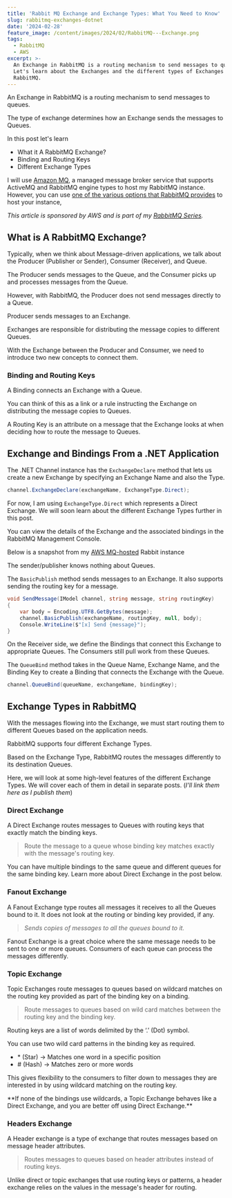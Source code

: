 ```yaml
---
title: 'Rabbit MQ Exchange and Exchange Types: What You Need to Know'
slug: rabbitmq-exchanges-dotnet
date: '2024-02-28'
feature_image: /content/images/2024/02/RabbitMQ---Exchange.png
tags:
  - RabbitMQ
  - AWS
excerpt: >-
  An Exchange in RabbitMQ is a routing mechanism to send messages to queues.
  Let's learn about the Exchanges and the different types of Exchanges in
  RabbitMQ.
---
```

An Exchange in RabbitMQ is a routing mechanism to send messages to queues.

The type of exchange determines how an Exchange sends the messages to Queues.

<EmbedCard src="https://www.youtube.com/embed/H9cMqZdAApQ?feature=oembed" title="DIRECT EXCHANGE TYPE  | RabbitMQ from DOTNET | Amazon MQ" />

In this post let's learn

-   What it A RabbitMQ Exchange?
-   Binding and Routing Keys
-   Different Exchange Types

I will use [Amazon MQ](https://aws.amazon.com/amazon-mq/?ref=rahulpnath.com), a managed message broker service that supports ActiveMQ and RabbitMQ engine types to host my RabbitMQ instance. However, you can use [one of the various options that RabbitMQ provides](https://www.rabbitmq.com/download.html?ref=rahulpnath.com) to host your instance,

_This article is sponsored by AWS and is part of my_ [_RabbitMQ Series_](/blog/tag/rabbitmq/)_._

## What is A RabbitMQ Exchange?

Typically, when we think about Message-driven applications, we talk about the Producer (Publisher or Sender), Consumer (Receiver), and Queue.

<ImageCard src="/content/images/2024/02/image-1.png" alt="Producer sending a message to Queue and consumer pulling messages from Queue." caption="Producer sending a message to Queue and consumer pulling messages from Queue." />

The Producer sends messages to the Queue, and the Consumer picks up and processes messages from the Queue.

However, with RabbitMQ, the Producer does not send messages directly to a Queue.

Producer sends messages to an Exchange.

<ImageCard src="/content/images/2024/02/image-2.png" alt="Producer sends messages to an Exchange. Exchange" caption="Producer sends messages to an Exchange. Exchange" />

Exchanges are responsible for distributing the message copies to different Queues.

With the Exchange between the Producer and Consumer, we need to introduce two new concepts to connect them.

### Binding and Routing Keys

A Binding connects an Exchange with a Queue.

You can think of this as a link or a rule instructing the Exchange on distributing the message copies to Queues.

<ImageCard src="/content/images/2024/02/image-3.png" alt="Producer sends messages to an Exchange. Based on the Exchange type the message properties, and the routing key, the Exchange uses the Binding information to route messages to different Queues." caption="Producer sends messages to an Exchange. Based on the Exchange type the message properties, and the routing key, the Exchange uses the Binding information to route messages to different Queues." />

A Routing Key is an attribute on a message that the Exchange looks at when deciding how to route the message to Queues.

<BookmarkCard href="/blog/amazon-mq-rabbitmq-dotnet/" title="Amazon MQ RabbitMQ: A Reliable Messaging Solution for Your .NET Projects" description="RabbitMQ is a powerful open-source message broker facilitating communication between systems or applications. Let’s learn how to get started using RabbitMQ on Amazon MQ from .NET application." icon="/content/images/size/w256h256/2022/10/logo-512x512.png" />

## Exchange and Bindings From a .NET Application

The .NET Channel instance has the `ExchangeDeclare` method that lets us create a new Exchange by specifying an Exchange Name and also the Type.

```csharp
channel.ExchangeDeclare(exchangeName, ExchangeType.Direct);
```

For now, I am using `ExchangeType.Direct` which represents a Direct Exchange. We will soon learn about the different Exchange Types further in this post.

You can view the details of the Exchange and the associated bindings in the RabbitMQ Management Console.

Below is a snapshot from my [AWS MQ-hosted](https://docs.aws.amazon.com/amazon-mq/latest/developer-guide/getting-started-rabbitmq.html) Rabbit instance

<ImageCard src="/content/images/2024/02/image-6.png" alt="Exchange information in RabbitMQ Management Console (hosted in Amazon MQ)" caption="Exchange information in RabbitMQ Management Console (hosted in Amazon MQ)" />

The sender/publisher knows nothing about Queues.

The `BasicPublish` method sends messages to an Exchange. It also supports sending the routing key for a message.

```csharp
void SendMessage(IModel channel, string message, string routingKey)
{
    var body = Encoding.UTF8.GetBytes(message);
    channel.BasicPublish(exchangeName, routingKey, null, body);
    Console.WriteLine($"[x] Send {message}");
}
```

On the Receiver side, we define the Bindings that connect this Exchange to appropriate Queues. The Consumers still pull work from these Queues.

The `QueueBind` method takes in the Queue Name, Exchange Name, and the Binding Key to create a Binding that connects the Exchange with the Queue.

```csharp
channel.QueueBind(queueName, exchangeName, bindingKey);
```

## Exchange Types in RabbitMQ

With the messages flowing into the Exchange, we must start routing them to different Queues based on the application needs.

RabbitMQ supports four different Exchange Types.

Based on the Exchange Type, RabbitMQ routes the messages differently to its destination Queues.

Here, we will look at some high-level features of the different Exchange Types. We will cover each of them in detail in separate posts. (_I'll link them here as I publish them_)

### Direct Exchange

A Direct Exchange routes messages to Queues with routing keys that exactly match the binding keys.

> Route the message to a queue whose binding key matches exactly with the message's routing key.

<ImageCard src="/content/images/2024/03/image-2.png" alt="" />

You can have multiple bindings to the same queue and different queues for the same binding key. Learn more about Direct Exchange in the post below.

<BookmarkCard href="/blog/direct-exchange-rabbitmq-dotnet/" title="Direct Exchange - RabbitMQ" description="A Direct Exchange routes messages to queues whose binding key matches the message routing key. Let’s understand how to set up a Direct Exchange and how it routes messages to consumers." icon="/content/images/size/w256h256/2022/10/logo-512x512.png" />

### Fanout Exchange

A Fanout Exchange type routes all messages it receives to all the Queues bound to it. It does not look at the routing or binding key provided, if any.

> _Sends copies of messages to all the queues bound to it._

Fanout Exchange is a great choice where the same message needs to be sent to one or more queues. Consumers of each queue can process the messages differently.

### Topic Exchange

Topic Exchanges route messages to queues based on wildcard matches on the routing key provided as part of the binding key on a binding.

> Route messages to queues based on wild card matches between the routing key and the binding key.

Routing keys are a list of words delimited by the ‘.’ (Dot) symbol.

You can use two wild card patterns in the binding key as required.

-   \* (Star) → Matches one word in a specific position
-   \# (Hash) → Matches zero or more words

This gives flexibility to the consumers to filter down to messages they are interested in by using wildcard matching on the routing key.

<Callout type="warning">
  **If none of the bindings use wildcards, a Topic Exchange behaves like a Direct Exchange, and you are better off using Direct Exchange.**
</Callout>

### Headers Exchange

A Header exchange is a type of exchange that routes messages based on message header attributes.

> Routes messages to queues based on header attributes instead of routing keys.

Unlike direct or topic exchanges that use routing keys or patterns, a header exchange relies on the values in the message's header for routing.
